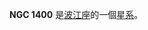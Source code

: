 {{NGCInfoBox|NGCID=NGC 1400|發現者=弗里德里希·威廉·赫歇爾|發現日期=1786年9月20日|其他編號=ESO 548-62,MCG -3-10-22 IRAS03372-1850|曆元=J2000.0|赤經=3時39分30.7秒
|赤緯=-18°41'17"|星座=波江座|星體=星系|星等=10.9|表面亮度=12.8|藍等=11.9}}

'''NGC 1400''' 是[[波江座|波江座]]的一個[[星系|星系]]。

{{NGCReference|1400}}
{{Catalogs|NGC=1400}}